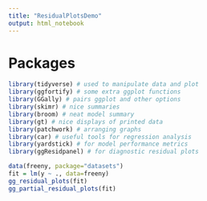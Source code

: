 ---
title: "ResidualPlotsDemo"
output: html_notebook
---

# Packages
```{r}
library(tidyverse) # used to manipulate data and plot
library(ggfortify) # some extra ggplot functions
library(GGally) # pairs ggplot and other options
library(skimr) # nice summaries
library(broom) # neat model summary
library(gt) # nice displays of printed data
library(patchwork) # arranging graphs
library(car) # useful tools for regression analysis
library(yardstick) # for model performance metrics
library(ggResidpanel) # for diagnostic residual plots
```

```{r}
data(freeny, package="datasets")
fit = lm(y ~ ., data=freeny)
gg_residual_plots(fit)
gg_partial_residual_plots(fit)
```

